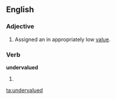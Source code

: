==English==

===Adjective===
{{en-adj}}

#Assigned an in appropriately low [[value]].

===Verb===
'''undervalued'''

# {{past of|[[undervalue]]}}

[[ta:undervalued]]